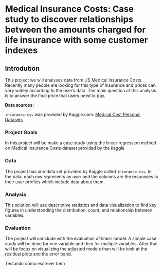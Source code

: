 # Medical Insurance Costs: Case study to discover relationships between the amounts charged for life insurance with some customer indexes

## Introdution

This project we will analyses data from US Medical Insurance Costs. Recently many people are looking for this type of insurance and prices can vary widely according to the user's data. The main question of this analysis is to answer the final price that users need to pay.

**Data sources:**

`insurance.csv` was provided by Kaggle.com: [Medical Cost Personal Datasets](https://www.kaggle.com/mirichoi0218/insurance)

### Project Goals

In this project will be make a case study using the linear regression method on Medical Insurance Costs dataset provided by the kaggle

### Data

The project has one data set provided by Kaggle called `insurance.csv`. In the data, each row represents an user and the columns are the responses to their user profiles which include data about them.

### Analysis

This solution will use descriptive statistics and data visualization to find key figures in understanding the distribution, count, and relationship between variables.

### Evaluation

The project will conclude with the evaluation of linear model. A simple case study will be done for one variable and then for multiple variables. After that will be focus on visualizing the adjusted models than will be look at the residual plots and the error band.

Testando como escrever bem
